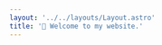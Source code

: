 ```yaml
---
layout: '../../layouts/Layout.astro'
title: '🌈 Welcome to my website.'
---
```



<Title
  title="Hello, I'm diamant. 👋"
  subtitle='She/Her.'
  imageAlt='logo'
  image={logoRandom()}
/>
<Quotes client:only lang='en' />

- 📂 Typescript developper.
- 🪶 I'm writing things sometimes.
- 🖌️ Beginner artist. (digital only.)
- 💾 Do french videos.

<br />

- 💚 Pokemon & Sims lover.
- 👑 Furry princess.
- 🌈 Love rainbows.

<br />

<Links>
  <Link
    color='#ebaa71'
    text='My drawings'
    href='https://www.artfol.me/diamant'
    target={true}
  />
  <Link
    color='#f87171'
    text='Youtube'
    href='https://www.youtube.com/channel/UCcF4Rn8Gbzc_Z_8hIeeV7dg'
    target={true}
  />
  <Link
    color='#facc15'
    text='Github'
    href='https://github.com/herisdia'
    target={true}
  />
</Links>

<Links>
  <Link
    color='#d4d4d4'
    text='Code source'
    href='https://github.com/herisdia/herisdia.me'
    target={true}
  />
  <Link color='#d4d4d4' text='Crédits des arts' href='/en/credits' />
</Links>
